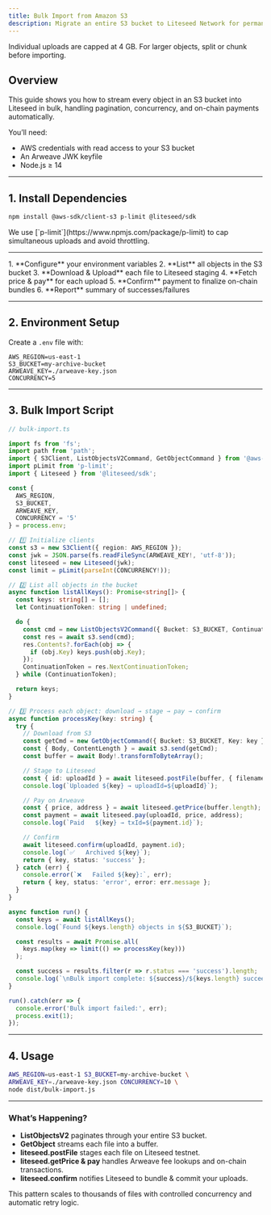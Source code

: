 ```yaml
---
title: Bulk Import from Amazon S3
description: Migrate an entire S3 bucket to Liteseed Network for permanent archival
---
```



<Aside type="caution" title="4 GB File Limit">
  Individual uploads are capped at 4 GB. For larger objects, split or chunk before importing.
</Aside>

## Overview

This guide shows you how to stream every object in an S3 bucket into Liteseed in bulk, handling pagination, concurrency, and on-chain payments automatically.

You’ll need:

- AWS credentials with read access to your S3 bucket  
- An Arweave JWK keyfile  
- Node.js ≥ 14  

---

## 1. Install Dependencies

```bash
npm install @aws-sdk/client-s3 p-limit @liteseed/sdk
````

<Aside type="tip" title="Concurrency Control">
We use [`p-limit`](https://www.npmjs.com/package/p-limit) to cap simultaneous uploads and avoid throttling.
</Aside>

---

<Steps>
1. **Configure** your environment variables  
2. **List** all objects in the S3 bucket  
3. **Download & Upload** each file to Liteseed staging  
4. **Fetch price & pay** for each upload  
5. **Confirm** payment to finalize on-chain bundles  
6. **Report** summary of successes/failures  
</Steps>

---

## 2. Environment Setup

Create a `.env` file with:

```env
AWS_REGION=us-east-1
S3_BUCKET=my-archive-bucket
ARWEAVE_KEY=./arweave-key.json
CONCURRENCY=5
```

---

## 3. Bulk Import Script

```ts
// bulk-import.ts

import fs from 'fs';
import path from 'path';
import { S3Client, ListObjectsV2Command, GetObjectCommand } from '@aws-sdk/client-s3';
import pLimit from 'p-limit';
import { Liteseed } from '@liteseed/sdk';

const {
  AWS_REGION,
  S3_BUCKET,
  ARWEAVE_KEY,
  CONCURRENCY = '5'
} = process.env;

// 1️⃣ Initialize clients
const s3 = new S3Client({ region: AWS_REGION });
const jwk = JSON.parse(fs.readFileSync(ARWEAVE_KEY!, 'utf-8'));
const liteseed = new Liteseed(jwk);
const limit = pLimit(parseInt(CONCURRENCY!));

// 2️⃣ List all objects in the bucket
async function listAllKeys(): Promise<string[]> {
  const keys: string[] = [];
  let ContinuationToken: string | undefined;

  do {
    const cmd = new ListObjectsV2Command({ Bucket: S3_BUCKET, ContinuationToken });
    const res = await s3.send(cmd);
    res.Contents?.forEach(obj => {
      if (obj.Key) keys.push(obj.Key);
    });
    ContinuationToken = res.NextContinuationToken;
  } while (ContinuationToken);

  return keys;
}

// 3️⃣ Process each object: download → stage → pay → confirm
async function processKey(key: string) {
  try {
    // Download from S3
    const getCmd = new GetObjectCommand({ Bucket: S3_BUCKET, Key: key });
    const { Body, ContentLength } = await s3.send(getCmd);
    const buffer = await Body!.transformToByteArray();

    // Stage to Liteseed
    const { id: uploadId } = await liteseed.postFile(buffer, { filename: path.basename(key) });
    console.log(`Uploaded ${key} → uploadId=${uploadId}`);

    // Pay on Arweave
    const { price, address } = await liteseed.getPrice(buffer.length);
    const payment = await liteseed.pay(uploadId, price, address);
    console.log(`Paid   ${key} → txId=${payment.id}`);

    // Confirm
    await liteseed.confirm(uploadId, payment.id);
    console.log(`✅   Archived ${key}`);
    return { key, status: 'success' };
  } catch (err) {
    console.error(`❌   Failed ${key}:`, err);
    return { key, status: 'error', error: err.message };
  }
}

async function run() {
  const keys = await listAllKeys();
  console.log(`Found ${keys.length} objects in ${S3_BUCKET}`);

  const results = await Promise.all(
    keys.map(key => limit(() => processKey(key)))
  );

  const success = results.filter(r => r.status === 'success').length;
  console.log(`\nBulk import complete: ${success}/${keys.length} succeeded.`);
}

run().catch(err => {
  console.error('Bulk import failed:', err);
  process.exit(1);
});
```

---

## 4. Usage

```bash
AWS_REGION=us-east-1 S3_BUCKET=my-archive-bucket \
ARWEAVE_KEY=./arweave-key.json CONCURRENCY=10 \
node dist/bulk-import.js
```

---

### What’s Happening?

* **ListObjectsV2** paginates through your entire S3 bucket.
* **GetObject** streams each file into a buffer.
* **liteseed.postFile** stages each file on Liteseed testnet.
* **liteseed.getPrice & pay** handles Arweave fee lookups and on-chain transactions.
* **liteseed.confirm** notifies Liteseed to bundle & commit your uploads.

This pattern scales to thousands of files with controlled concurrency and automatic retry logic.

